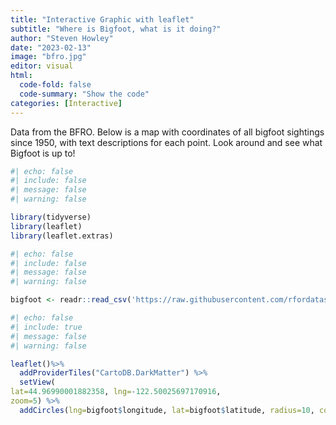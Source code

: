 ---
title: "Interactive Graphic with leaflet"
subtitle: "Where is Bigfoot, what is it doing?"
author: "Steven Howley"
date: "2023-02-13"
image: "bfro.jpg"
editor: visual 
html:
  code-fold: false
  code-summary: "Show the code"
categories: [Interactive]
---

Data from the BFRO. Below is a map with coordinates of all bigfoot sightings since 1950, with text descriptions for each point. Look around and see what Bigfoot is up to!

```{r}
#| echo: false
#| include: false
#| message: false
#| warning: false

library(tidyverse)
library(leaflet)
library(leaflet.extras)
```

```{r}
#| echo: false
#| include: false
#| message: false
#| warning: false

bigfoot <- readr::read_csv('https://raw.githubusercontent.com/rfordatascience/tidytuesday/master/data/2022/2022-09-13/bigfoot.csv')
```

```{r}
#| echo: false
#| include: true
#| message: false
#| warning: false

leaflet()%>% 
  addProviderTiles("CartoDB.DarkMatter") %>% 
  setView(
lat=44.96990001882358, lng=-122.50025697170916,
zoom=5) %>%
  addCircles(lng=bigfoot$longitude, lat=bigfoot$latitude, radius=10, color="pink", popup=bigfoot$observed)
```
